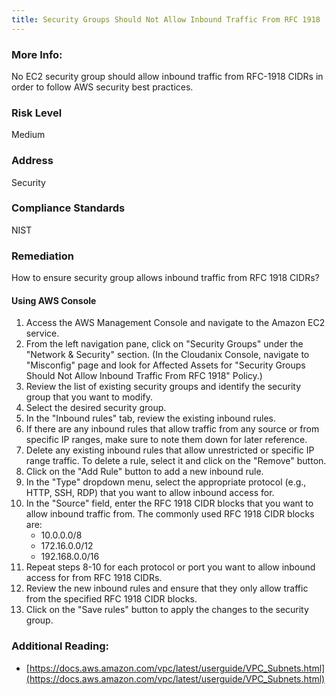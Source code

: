 ```yaml
---
title: Security Groups Should Not Allow Inbound Traffic From RFC 1918
---
```


### More Info:

No EC2 security group should allow inbound traffic from RFC-1918 CIDRs in order to follow AWS security best practices.

### Risk Level

Medium

### Address

Security

### Compliance Standards

NIST

### Remediation

How to ensure security group allows inbound traffic from RFC 1918 CIDRs?

#### Using AWS Console

1. Access the AWS Management Console and navigate to the Amazon EC2 service.
2. From the left navigation pane, click on "Security Groups" under the "Network & Security" section.
    (In the Cloudanix Console, navigate to "Misconfig" page and look for Affected Assets for "Security Groups Should Not Allow Inbound Traffic From RFC 1918" Policy.)
3. Review the list of existing security groups and identify the security group that you want to modify.
4. Select the desired security group.
5. In the "Inbound rules" tab, review the existing inbound rules.
6. If there are any inbound rules that allow traffic from any source or from specific IP ranges, make sure to note them down for later reference.
7. Delete any existing inbound rules that allow unrestricted or specific IP range traffic. To delete a rule, select it and click on the "Remove" button.
8. Click on the "Add Rule" button to add a new inbound rule.
9. In the "Type" dropdown menu, select the appropriate protocol (e.g., HTTP, SSH, RDP) that you want to allow inbound access for.
10. In the "Source" field, enter the RFC 1918 CIDR blocks that you want to allow inbound traffic from. The commonly used RFC 1918 CIDR blocks are:
    - 10.0.0.0/8
    - 172.16.0.0/12
    - 192.168.0.0/16
11. Repeat steps 8-10 for each protocol or port you want to allow inbound access for from RFC 1918 CIDRs.
12. Review the new inbound rules and ensure that they only allow traffic from the specified RFC 1918 CIDR blocks.
13. Click on the "Save rules" button to apply the changes to the security group.

### Additional Reading:

- [https://docs.aws.amazon.com/vpc/latest/userguide/VPC_Subnets.html](https://docs.aws.amazon.com/vpc/latest/userguide/VPC_Subnets.html)
